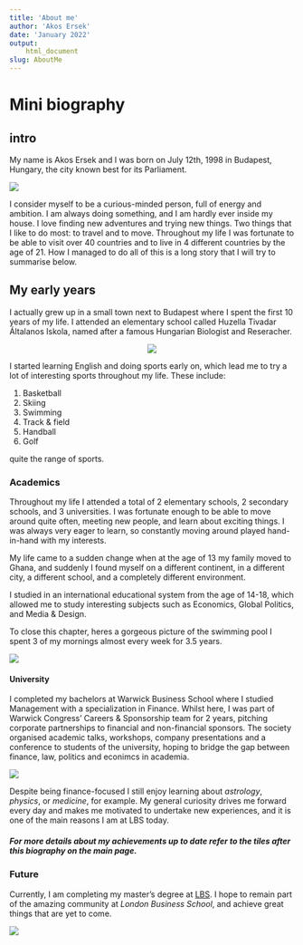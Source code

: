 ```yaml
---
title: 'About me'
author: 'Akos Ersek'
date: 'January 2022'
output:
    html_document
slug: AboutMe
---
```


# Mini biography

## intro
 
My name is Akos Ersek and I was born on July 12th, 1998 in Budapest, Hungary, the city known best for its Parliament.

![](https://upload.wikimedia.org/wikipedia/commons/2/22/Exterior_view_-_daytime.jpg)

I consider myself to be a curious-minded person, full of energy and ambition. I am always doing something, and I am hardly ever inside my house. I love finding new adventures and trying new things. Two things that I like to do most: to travel and to move. Throughout my life I was fortunate to be able to visit over 40 countries and to live in 4 different countries by the age of 21. How I managed to do all of this is a long story that I will try to summarise below.

## My early years

I actually grew up in a small town next to Budapest where I spent the first 10 years of my life. I attended  an elementary school called Huzella Tivadar Általanos Iskola, named after a famous Hungarian Biologist and Reseracher.

<center>
![](https://upload.wikimedia.org/wikipedia/commons/0/0e/Huzella_Tivadar.jpg)
</center>

I started learning English and doing sports early on, which lead me to try a lot of interesting sports throughout my life. These include:

1. Basketball
2. Skiing
3. Swimming
4. Track & field
5. Handball
6. Golf
    
quite the range of sports.

### Academics

Throughout my life I attended a total of 2 elementary schools, 2 secondary schools, and 3 universities. I was fortunate enough to be able to move around quite often, meeting new people, and learn about exciting things. I was always very eager to learn, so constantly moving around played hand-in-hand with my interests. 

My life came to a sudden change when at the age of 13 my family moved to Ghana, and suddenly I found myself on a different continent, in a different city, a different school, and a completely different environment.

I studied in an international educational system from the age of 14-18, which allowed me to study interesting subjects such as Economics, Global Politics, and Media & Design.

To close this chapter, heres a gorgeous picture of the swimming pool I spent 3 of my mornings almost every week for 3.5 years. 

![](https://www.lincoln.edu.gh/uploaded/photos/News_Story_Photos/2014-2015_SY/2015_February/SwimMeetFebruary20151.jpg)

#### University

I completed my bachelors at Warwick Business School where I studied Management with a specialization in Finance. Whilst here, I was part of Warwick Congress' Careers & Sponsorship team for 2 years, pitching corporate partnerships to financial and non-financial sponsors. The society organised academic talks, workshops, company presentations and a conference to students of the university, hoping to bridge the gap between finance, law, politics and econimcs in academia.

![](https://qtem.org/content//academicpartners/39/media/wbs041016-89.jpg)


Despite being finance-focused I still enjoy learning about *astrology*, *physics*, or *medicine*, for example. My general curiosity drives me forward every day and makes me motivated to undertake new experiences, and it is one of the main reasons I am at LBS today.

##### For more details about my achievements up to date refer to the tiles after this biography on the main page.

### Future

Currently, I am completing my master's degree at [LBS](https://www.london.edu). I hope to remain part of the amazing community at *London Business School*, and achieve great things that are yet to come. 

![](https://upload.wikimedia.org/wikipedia/commons/4/47/RS9327_LBS_Standard_Logo_RGB_AW-hpr.jpg)
